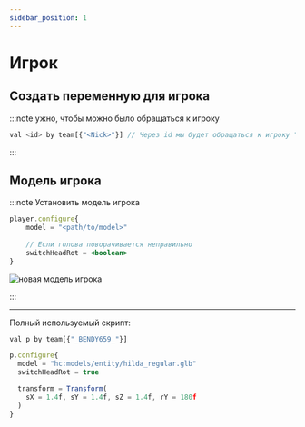 ```yaml
---
sidebar_position: 1
---
```


# Игрок

## Создать переменную для игрока

:::note ужно, чтобы можно было обращаться к игроку
```jsx
val <id> by team[{"<Nick>"}] // Через id мы будет обращаться к игроку "Nick"
```
:::

## Модель игрока

:::note Установить модель игрока
```jsx
player.configure{
    model = "<path/to/model>"
    
    // Если голова поворачивается неправильно
    switchHeadRot = <boolean>
}
```

![новая модель игрока](../../.resourses/)

:::

---

Полный используемый скрипт:

```jsx
val p by team[{"_BENDY659_"}]

p.configure{
  model = "hc:models/entity/hilda_regular.glb"
  switchHeadRot = true

  transform = Transform(
    sX = 1.4f, sY = 1.4f, sZ = 1.4f, rY = 180f
  )
}
```
